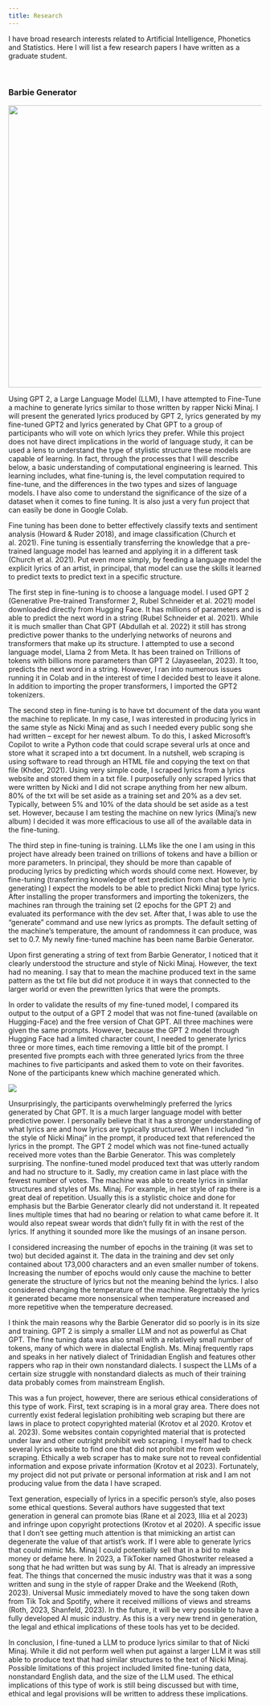 ```yaml
---
title: Research
---
```


I have broad research interests related to Artificial Intelligence, Phonetics and Statistics. Here I will list a few research papers I have written as a graduate student.

<br>

### Barbie Generator

![](images/Barbie.jpeg){width="562.5"} 

Using GPT 2, a Large Language Model (LLM), I have attempted to Fine-Tune a machine to generate lyrics similar to those written by rapper Nicki Minaj. I will present the generated lyrics produced by GPT 2, lyrics generated by my fine-tuned GPT2 and lyrics generated by Chat GPT to a group of participants who will vote on which lyrics they prefer. While this project does not have direct implications in the world of language study, it can be used a lens to understand the type of stylistic structure these models are capable of learning. In fact, through the processes that I will describe below, a basic understanding of computational engineering is learned. This learning includes, what fine-tuning is, the level computation required to fine-tune, and the differences in the two types and sizes of language models. I have also come to understand the significance of the size of a dataset when it comes to fine tuning. It is also just a very fun project that can easily be done in Google Colab.

Fine tuning has been done to better effectively classify texts and sentiment analysis (Howard & Ruder 2018), and image classification (Church et al. 2021). Fine tuning is essentially transferring the knowledge that a pre-trained language model has learned and applying it in a different task (Church et al. 2021). Put even more simply, by feeding a language model the explicit lyrics of an artist, in principal, that model can use the skills it learned to predict texts to predict text in a specific structure.

The first step in fine-tuning is to choose a language model. I used GPT 2 (Generative Pre-trained Transformer 2, Rubel Schneider et al. 2021) model downloaded directly from Hugging Face. It has millions of parameters and is able to predict the next word in a string (Rubel Schneider et al. 2021). While it is much smaller than Chat GPT (Abdullah et al. 2022) it still has strong predictive power thanks to the underlying networks of neurons and transformers that make up its structure. I attempted to use a second language model, Llama 2 from Meta. It has been trained on Trillions of tokens with billions more parameters than GPT 2 (Jayaseelan, 2023). It too, predicts the next word in a string. However, I ran into numerous issues running it in Colab and in the interest of time I decided best to leave it alone. In addition to importing the proper transformers, I imported the GPT2 tokenizers.

The second step in fine-tuning is to have txt document of the data you want the machine to replicate. In my case, I was interested in producing lyrics in the same style as Nicki Minaj and as such I needed every public song she had written -- except for her newest album. To do this, I asked Microsoft's Copilot to write a Python code that could scrape several urls at once and store what it scraped into a txt document. In a nutshell, web scraping is using software to read through an HTML file and copying the text on that file (Khder, 2021). Using very simple code, I scraped lyrics from a lyrics website and stored them in a txt file. I purposefully only scraped lyrics that were written by Nicki and I did not scrape anything from her new album. 80% of the txt will be set aside as a training set and 20% as a dev set. Typically, between 5% and 10% of the data should be set aside as a test set. However, because I am testing the machine on new lyrics (Minaj's new album) I decided it was more efficacious to use all of the available data in the fine-tuning.

The third step in fine-tuning is training. LLMs like the one I am using in this project have already been trained on trillions of tokens and have a billion or more parameters. In principal, they should be more than capable of producing lyrics by predicting which words should come next. However, by fine-tuning (transferring knowledge of text prediction from chat bot to lyric generating) I expect the models to be able to predict Nicki Minaj type lyrics. After installing the proper transformers and importing the tokenizers, the machines ran through the training set (2 epochs for the GPT 2) and evaluated its performance with the dev set. After that, I was able to use the "generate" command and use new lyrics as prompts. The default setting of the machine's temperature, the amount of randomness it can produce, was set to 0.7. My newly fine-tuned machine has been name Barbie Generator.

Upon first generating a string of text from Barbie Generator, I noticed that it clearly understood the structure and style of Nicki Minaj. However, the text had no meaning. I say that to mean the machine produced text in the same pattern as the txt file but did not produce it in ways that connected to the larger world or even the prewritten lyrics that were the prompts.

In order to validate the results of my fine-tuned model, I compared its output to the output of a GPT 2 model that was not fine-tuned (available on Hugging-Face) and the free version of Chat GPT. All three machines were given the same prompts. However, because the GPT 2 model through Hugging Face had a limited character count, I needed to generate lyrics three or more times, each time removing a little bit of the prompt. I presented five prompts each with three generated lyrics from the three machines to five participants and asked them to vote on their favorites. None of the participants knew which machine generated which.

![](images/Screenshot%202024-10-15%20171757.png)

Unsurprisingly, the participants overwhelmingly preferred the lyrics generated by Chat GPT. It is a much larger language model with better predictive power. I personally believe that it has a stronger understanding of what lyrics are and how lyrics are typically structured. When I included "in the style of Nicki Minaj" in the prompt, it produced text that referenced the lyrics in the prompt. The GPT 2 model which was not fine-tuned actually received more votes than the Barbie Generator. This was completely surprising. The nonfine-tuned model produced text that was utterly random and had no structure to it. Sadly, my creation came in last place with the fewest number of votes. The machine was able to create lyrics in similar structures and styles of Ms. Minaj. For example, in her style of rap there is a great deal of repetition. Usually this is a stylistic choice and done for emphasis but the Barbie Generator clearly did not understand it. It repeated lines multiple times that had no bearing or relation to what came before it. It would also repeat swear words that didn't fully fit in with the rest of the lyrics. If anything it sounded more like the musings of an insane person.

I considered increasing the number of epochs in the training (it was set to two) but decided against it. The data in the training and dev set only contained about 173,000 characters and an even smaller number of tokens. Increasing the number of epochs would only cause the machine to better generate the structure of lyrics but not the meaning behind the lyrics. I also considered changing the temperature of the machine. Regrettably the lyrics it generated became more nonsensical when temperature increased and more repetitive when the temperature decreased.

I think the main reasons why the Barbie Generator did so poorly is in its size and training. GPT 2 is simply a smaller LLM and not as powerful as Chat GPT. The fine tuning data was also small with a relatively small number of tokens, many of which were in dialectal English. Ms. Minaj frequently raps and speaks in her natively dialect of Trinidadian English and features other rappers who rap in their own nonstandard dialects. I suspect the LLMs of a certain size struggle with nonstandard dialects as much of their training data probably comes from mainstream English.

This was a fun project, however, there are serious ethical considerations of this type of work. First, text scraping is in a moral gray area. There does not currently exist federal legislation prohibiting web scraping but there are laws in place to protect copyrighted material (Krotov et al 2020. Krotov et al. 2023). Some websites contain copyrighted material that is protected under law and other outright prohibit web scraping. I myself had to check several lyrics website to find one that did not prohibit me from web scraping. Ethically a web scraper has to make sure not to reveal confidential information and expose private information (Krotov et al 2023). Fortunately, my project did not put private or personal information at risk and I am not producing value from the data I have scraped.

Text generation, especially of lyrics in a specific person's style, also poses some ethical questions. Several authors have suggested that text generation in general can promote bias (Rane et al 2023, Illia et al 2023) and infringe upon copyright protections (Krotov et al 2020). A specific issue that I don't see getting much attention is that mimicking an artist can degenerate the value of that artist's work. If I were able to generate lyrics that could mimic Ms. Minaj I could potentially sell that in a bid to make money or defame here. In 2023, a TikToker named Ghostwriter released a song that he had written but was sung by AI. That is already an impressive feat. The things that concerned the music industry was that it was a song written and sung in the style of rapper Drake and the Weekend (Roth, 2023). Universal Music immediately moved to have the song taken down from Tik Tok and Spotify, where it received millions of views and streams (Roth, 2023, Shanfeld, 2023). In the future, it will be very possible to have a fully developed AI music industry. As this is a very new trend in generation, the legal and ethical implications of these tools has yet to be decided.

In conclusion, I fine-tuned a LLM to produce lyrics similar to that of Nicki Minaj. While it did not perform well when put against a larger LLM it was still able to produce text that had similar structures to the text of Nicki Minaj. Possible limitations of this project included limited fine-tuning data, nonstandard English data, and the size of the LLM used. The ethical implications of this type of work is still being discussed but with time, ethical and legal provisions will be written to address these implications.
